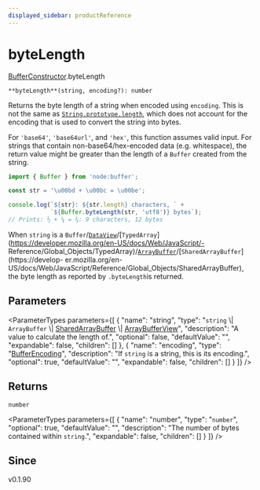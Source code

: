 ```yaml
---
displayed_sidebar: productReference
---
```



# byteLength

[BufferConstructor](../../interfaces/BufferConstructor.mdx).byteLength

`**byteLength**(string, encoding?): number`

Returns the byte length of a string when encoded using `encoding`.
This is not the same as [`String.prototype.length`](https://developer.mozilla.org/en-US/docs/Web/JavaScript/Reference/Global\_Objects/String/length), which does not account
for the encoding that is used to convert the string into bytes.

For `'base64'`, `'base64url'`, and `'hex'`, this function assumes valid input.
For strings that contain non-base64/hex-encoded data (e.g. whitespace), the
return value might be greater than the length of a `Buffer` created from the
string.

```js
import { Buffer } from 'node:buffer';

const str = '\u00bd + \u00bc = \u00be';

console.log(`${str}: ${str.length} characters, ` +
            `${Buffer.byteLength(str, 'utf8')} bytes`);
// Prints: ½ + ¼ = ¾: 9 characters, 12 bytes
```

When `string` is a
`Buffer`/[`DataView`](https://developer.mozilla.org/en-US/docs/Web/JavaScript/Reference/Global\_Objects/DataView)/[`TypedArray`](https://developer.mozilla.org/en-US/docs/Web/JavaScript/-
Reference/Global\_Objects/TypedArray)/[`ArrayBuffer`](https://developer.mozilla.org/en-US/docs/Web/JavaScript/Reference/Global\_Objects/ArrayBuffer)/[`SharedArrayBuffer`](https://develop-
er.mozilla.org/en-US/docs/Web/JavaScript/Reference/Global\_Objects/SharedArrayBuffer), the byte length as reported by `.byteLength`is returned.

## Parameters

<ParameterTypes parameters={[
  {
    "name": "string",
    "type": "`string` \\| `ArrayBuffer` \\| [SharedArrayBuffer](../../variables/SharedArrayBuffer-1.mdx) \\| [ArrayBufferView](../../types/ArrayBufferView.mdx)",
    "description": "A value to calculate the length of.",
    "optional": false,
    "defaultValue": "",
    "expandable": false,
    "children": []
  },
  {
    "name": "encoding",
    "type": "[BufferEncoding](../../types/BufferEncoding.mdx)",
    "description": "If `string` is a string, this is its encoding.",
    "optional": true,
    "defaultValue": "",
    "expandable": false,
    "children": []
  }
]} />

## Returns

`number`

<ParameterTypes parameters={[
  {
    "name": "number",
    "type": "`number`",
    "optional": true,
    "defaultValue": "",
    "description": "The number of bytes contained within `string`.",
    "expandable": false,
    "children": []
  }
]} />

## Since

v0.1.90
